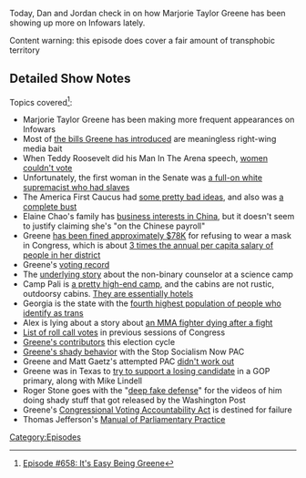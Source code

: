 {{DEFAULTSORT:
    #_EPISODE_0658:It's Pretty Easy Being Greene
}}{{Episode
    | title           = It's Pretty Easy Being Greene
    | caption         = [https://knowledgefight.libsyn.com/658-its-pretty-easy-being-greene Listen to this episode on Libsyn]
    | episodeNumber   = 658
    | length          = 01:44:34
    | airDate         = March 11, 2022
    | previousEpisode = [[657: Chatting With Elizabeth Williamson]]
    | nextEpisode     = [[659: July 21-23, 2003]]
}}

{{Stub}}

Today, Dan and Jordan check in on how Marjorie Taylor Greene has been showing up more on Infowars lately.

Content warning: this episode does cover a fair amount of transphobic territory

==Detailed Show Notes==

Topics covered<ref>[https://knowledgefight.com/research/2022/3/10/episode-658-its-easy-being-greene Episode #658: It's Easy Being Greene]</ref>:

*Marjorie Taylor Greene has been making more frequent appearances on Infowars
*Most of [https://www.congress.gov/member/marjorie-greene/G000596?q=%7B%22sponsorship%22%3A%22sponsored%22%7D&r=1 the bills Greene has introduced] are meaningless right-wing media bait
*When Teddy Roosevelt did his Man In The Arena speech, [https://www.archives.gov/milestone-documents/19th-amendment women couldn't vote]
*Unfortunately, the first woman in the Senate was [https://www.washingtonpost.com/history/2022/01/10/rebecca-felton-last-enslaver/ a full-on white supremacist who had slaves]
*The America First Caucus had [https://punchbowl.news/wp-content/uploads/America-First-Caucus-Policy-Platform-FINAL-2.pdf some pretty bad ideas], and also was [https://www.washingtonpost.com/politics/2021/04/16/trump-loyalists-start-america-first-caucus-promote-us-uniquely-anglo-saxon/ a complete bust]
*Elaine Chao's family has [https://www.nytimes.com/2019/06/02/us/politics/elaine-chao-china.html business interests in China], but it doesn't seem to justify claiming she's "on the Chinese payroll"
*Greene [https://www.govtrack.us/congress/members/marjorie_greene/456814 has been fined approximately $78K] for refusing to wear a mask in Congress, which is about [https://censusreporter.org/profiles/50000US1314-congressional-district-14-ga/ 3 times the annual per capita salary of people in her district]
*Greene's [https://projects.propublica.org/represent/members/G000596-marjorie-taylor-greene voting record]
*The [https://www.losangelesblade.com/2022/02/19/non-binary-camp-counselors-enrage-parents-of-los-alamitos-fifth-graders/ underlying story] about the non-binary counselor at a science camp
*Camp Pali is [https://www.paliinstitute.com/best-luxury-science-camp-in-southern-california/ a pretty high-end camp], and the cabins are not rustic, outdoorsy cabins. [https://paliadventures.com/about/accommodations/ They are essentially hotels]
*Georgia is the state with the [https://williamsinstitute.law.ucla.edu/publications/trans-adults-united-states/ fourth highest population of people who identify as trans]
*Alex is lying about a story about [https://www.arabnews.com/node/1923996/sport an MMA fighter dying after a fight]
*[https://www.congress.gov/roll-call-votes List of roll call votes] in previous sessions of Congress
*[https://www.opensecrets.org/members-of-congress/marjorie-taylor-greene/contributors?cid=N00044701&cycle=2022&recs=100&type=I Greene's contributors] this election cycle
*[https://www.propublica.org/article/marjorie-taylor-greene-appeared-in-a-super-pac-ad-asking-for-money-that-might-break-the-rules Greene's shady behavior] with the Stop Socialism Now PAC
*Greene and Matt Gaetz's attempted PAC [https://www.salon.com/2021/10/17/matt-gaetz-mtgs-pac-has-blown-through-all-of-its-money-in-last-six-months-report_partner/ didn't work out]
*Greene was in Texas to [https://www.texasmonthly.com/news-politics/marjorie-taylor-greene-houston-collins/ try to support a losing candidate] in a GOP primary, along with Mike Lindell
*Roger Stone goes with the "[https://www.washingtonpost.com/investigations/interactive/2022/roger-stone-documentary-capitol-riot-trump-election/ deep fake defense]" for the videos of him doing shady stuff that got released by the Washington Post
*Greene's [https://www.congress.gov/bill/117th-congress/house-resolution/968/text Congressional Voting Accountability Act] is destined for failure
*Thomas Jefferson's [https://www.govinfo.gov/content/pkg/HMAN-112/pdf/HMAN-112-jeffersonman.pdf Manual of Parliamentary Practice]

[[Category:Episodes]]